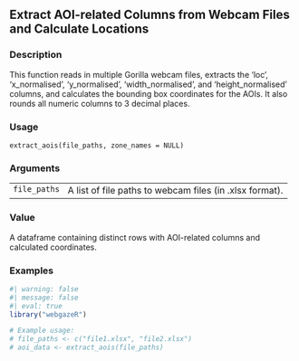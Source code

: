 ## Extract AOI-related Columns from Webcam Files and Calculate Locations {.unnumbered}


### Description

This function reads in multiple Gorilla webcam files, extracts the
'loc', 'x_normalised', 'y_normalised', 'width_normalised',
and 'height_normalised' columns, and calculates the bounding box coordinates
for the AOIs. It also rounds all numeric columns to 3 decimal places.



### Usage

<pre><code class='language-R'>extract_aois(file_paths, zone_names = NULL)
</code></pre>


### Arguments

<table>
<tr><td style = "white-space: collapse; font-family: monospace; vertical-align: top"><code id="file_paths">file_paths</code></td>
<td>
A list of file paths to webcam files (in .xlsx format).
</td></tr>
</table>


### Value

A dataframe containing distinct rows with AOI-related columns and calculated coordinates.



### Examples
::: {.to-webr}
```r
#| warning: false
#| message: false
#| eval: true
library("webgazeR")

# Example usage:
# file_paths <- c("file1.xlsx", "file2.xlsx")
# aoi_data <- extract_aois(file_paths)


```
:::
